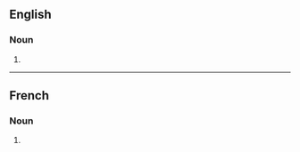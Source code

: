 ==English==

===Noun===
{{head|en|noun form}}

# {{plural of|en|incorrection}}

----

==French==

===Noun===
{{head|fr|noun plural form|g=f}}

# {{plural of|fr|incorrection}}